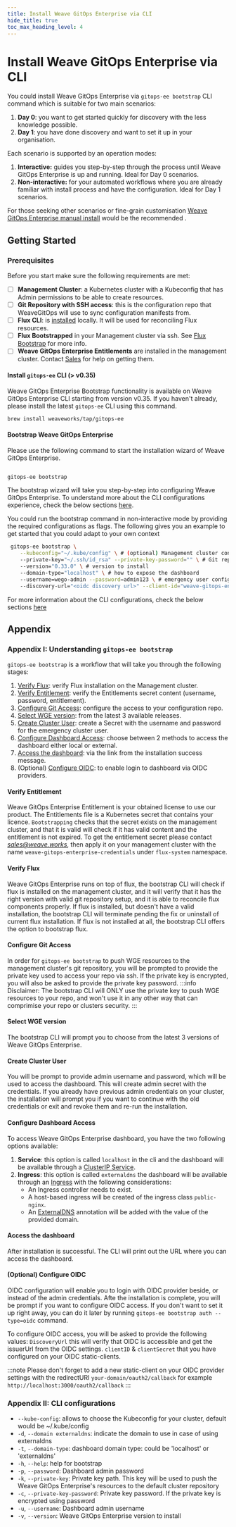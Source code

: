 ```yaml
---
title: Install Weave GitOps Enterprise via CLI
hide_title: true
toc_max_heading_level: 4
---
```




# Install Weave GitOps Enterprise via CLI

<AlphaWarning/>

You could install Weave GitOps Enterprise via `gitops-ee bootstrap` CLI command which is suitable for two main scenarios:

1. **Day 0**: you want to get started quickly for discovery with the less knowledge possible.
2. **Day 1**: you have done discovery and want to set it up in your organisation.

Each scenario is supported by an operation modes:

1. **Interactive:** guides you step-by-step through the process until Weave GitOps Enterprise is up and running. Ideal for Day 0 scenarios.
2. **Non-interactive:** for your automated workflows where you are already familiar with install process and have the configuration. Ideal for Day 1 scenarios.

For those seeking other scenarios or fine-grain customisation [Weave GitOps Enterprise manual install](../install-enterprise) would be the recommended .

## Getting Started

### Prerequisites

Before you start make sure the following requirements are met:

- [ ] **Management Cluster**: a Kubernetes cluster with a Kubeconfig that has Admin permissions to be able to create resources.
- [ ] **Git Repository with SSH access**: this is the configuration repo that WeaveGitOps will use to sync configuration manifests from.
- [ ] **Flux CLI**: is [installed](https://fluxcd.io/flux/installation/#install-the-flux-cli) locally. It will be used for reconciling Flux resources.
- [ ] **Flux Bootstrapped** in your Management cluster via ssh. See [Flux Bootstrap](https://fluxcd.io/flux/installation/bootstrap/generic-git-server/) for more info.
- [ ] **Weave GitOps Enterprise Entitlements** are installed in the management cluster. Contact [Sales](../help-and-support/) for help on getting them.

#### Install `gitops-ee` CLI (> v0.35)

Weave GitOps Enterprise Bootstrap functionality is available on Weave GitOps Enterprise CLI starting from version v0.35. If you haven't already, please install the latest `gitops-ee` CLI using this command.

```bash
brew install weaveworks/tap/gitops-ee
```

#### Bootstrap Weave GitOps Enterprise

Please use the following command to start the installation wizard of Weave GitOps Enterprise.

<Tabs groupId="getStarted" default>

   <TabItem value="interactive" label="Interactive">


   ```bash

   gitops-ee bootstrap

   ```


   The bootstrap wizard will take you step-by-step into configuring Weave GitOps Enterprise. To understand more about the CLI configurations experience, check the below sections [here](#cli-configurations).

   </TabItem>

   <TabItem value="nonInteractive" label="Non-Interactive">

   You could run the bootstrap command in non-interactive mode by providing the required configurations as flags. The following gives you an example to get started that you could adapt to your own context

   ```bash
    gitops-ee bootstrap \
       --kubeconfig="~/.kube/config" \ # (optional) Management cluster configuration. If not set default kubeconfig resolution is used.
       --private-key="~/.ssh/id_rsa" --private-key-password="" \ # Git repository SSH configuration
       --version="0.33.0" \ # version to install
       --domain-type="localhost" \ # how to expose the dashboard
       --username=wego-admin --password=admin123 \ # emergency user configuration
       --discovery-url="<oidc discovery url>" --client-id="weave-gitops-enterprise" --client-secret="changeme" \ # (optional) OIDC configuration
   ```
   For more information about the CLI configurations, check the below sections [here](#cli-configurations)


   </TabItem>

</Tabs>

## Appendix

### Appendix I: Understanding `gitops-ee bootstrap`

`gitops-ee bootstrap` is a workflow that will take you through the following stages:

1. [Verify Flux](#verifying-flux): verify Flux installation on the Management cluster.
2. [Verify Entitlement](#verifying-entitlement): verify the Entitlements secret content (username, password, entitlement).
3. [Configure Git Access](#configure-git-access): configure the access to your configuration repo.
4. [Select WGE version](#selecting-wge-version): from the latest 3 available releases.
5. [Create Cluster User](#create-cluster-user): create a Secret with the username and password for the emergency cluster user.
6. [Configure Dashboard Access](#configure-dashboard-access): choose between 2 methods to access the dashboard either local or external.
7. [Access the dashboard](#access-the-dashboard): via the link from the installation success message.
8. (Optional) [Configure OIDC](#configure-oidc): to enable login to dashboard via OIDC providers.

#### Verify Entitlement

Weave GitOps Enterprise Entitlement is your obtained license to use our product. The Entitlements file is a Kubernetes secret that contains your licence.
`Bootstrapping` checks that the secret exists on the management cluster, and that it is valid will check if it has valid content and the entitlement is not expired.
To get the entitlement secret please contact *sales@weave.works*, then apply it on your management cluster with the name `weave-gitops-enterprise-credentials` under `flux-system` namespace. 

#### Verify Flux

Weave GitOps Enterprise runs on top of flux, the bootstrap CLI will check if flux is installed on the management cluster, and it will verify that it has the right version with valid git repository setup, and it is able to reconcile flux components properly. 
If flux is installed, but doesn't have a valid installation, the bootstrap CLI will terminate pending the fix or uninstall of current flux installation.
If flux is not installed at all, the bootstrap CLI offers the option to bootstrap flux. 

#### Configure Git Access

In order for `gitops-ee bootstrap` to push WGE resources to the management cluster's git repository, you will be prompted to provide the private key used to access your repo via ssh. If the private key is encrypted, you will also be asked to provide the private key password. 
:::info
Disclaimer: The bootstrap CLI will ONLY use the private key to push WGE resources to your repo, and won't use it in any other way that can comprimise your repo or clusters security. 
:::

#### Select WGE version

The bootstrap CLI will prompt you to choose from the latest 3 versions of Weave GitOps Enterprise.

#### Create Cluster User

You will be prompt to provide admin username and password, which will be used to access the dashboard. This will create admin secret with the credentials. If you already have previous admin credentials on your cluster, the installation will prompt you if you want to continue with the old credentials or exit and revoke them and re-run the installation.

#### Configure Dashboard Access
To access Weave GitOps Enterprise dashboard, you have the two following options available:

1. **Service**: this option is called `localhost` in the cli and the dashboard will be available through a [ClusterIP Service](https://kubernetes.io/docs/concepts/services-networking/service/#type-clusterip).
2. **Ingress**: this option is called `externaldns` the dashboard will be available through an [Ingress](https://kubernetes.io/docs/concepts/services-networking/ingress/) with the following considerations:
    - An Ingress controller needs to exist.
    - A host-based ingress will be created of the ingress class `public-nginx`.
    - An [ExternalDNS](https://github.com/kubernetes-sigs/external-dns) annotation will be added with the value of the provided domain.

#### Access the dashboard

After installation is successful. The CLI will print out the URL where you can access the dashboard.

#### (Optional) Configure OIDC

OIDC configuration will enable you to login with OIDC provider beside, or instead of the admin credentials. Afte the installation is complete, you will be prompt if you want to configure OIDC access. If you don't want to set it up right away, you can do it later by running `gitops-ee bootstrap auth --type=oidc` command. 

To configure OIDC access, you will be asked to provide the following values: 
`DiscoveryUrl` this will verify that OIDC is accessible and get the issuerUrl from the OIDC settings.
`clientID` & `clientSecret` that you have configured on your OIDC static-clients.

:::note
Please don't forget to add a new static-client on your OIDC provider settings with the redirectURI `your-domain/oauth2/callback` for example `http://localhost:3000/oauth2/callback`
:::

### Appendix II: CLI configurations

- `--kube-config`:                  allows to choose the Kubeconfig for your cluster, default would be ~/.kube/config
- `-d`, `--domain externaldns`:     indicate the domain to use in case of using externaldns
- `-t`, `--domain-type`:            dashboard domain type: could be 'localhost' or 'externaldns'
- `-h`, `--help`:                   help for bootstrap
- `-p`, `--password`:               Dashboard admin password
- `-k`, `--private-key`:            Private key path. This key will be used to push the Weave GitOps Enterprise's resources to the default cluster repository
- `-c`, `--private-key-password`:   Private key password. If the private key is encrypted using password
- `-u`, `--username`:               Dashboard admin username
- `-v`, `--version`:                Weave GitOps Enterprise version to install
